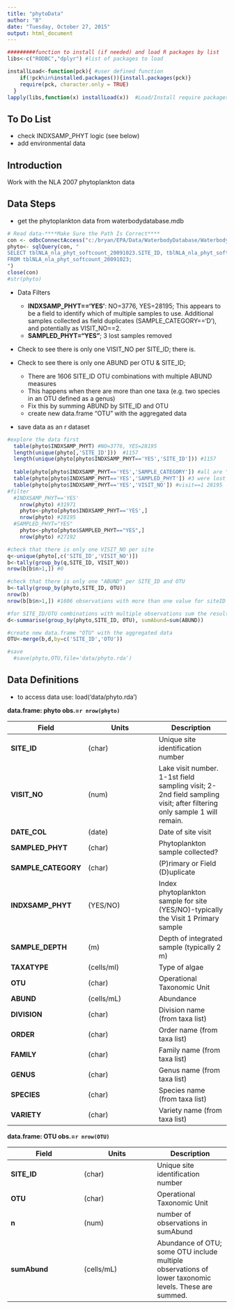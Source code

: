 ```yaml
---
title: "phytoData"
author: "B"
date: "Tuesday, October 27, 2015"
output: html_document
---
```

```r
#########function to install (if needed) and load R packages by list
libs<-c("RODBC","dplyr") #list of packages to load

installLoad<-function(pck){ #user defined function
    if(!pck%in%installed.packages()){install.packages(pck)}
    require(pck, character.only = TRUE)
  }
lapply(libs,function(x) installLoad(x))  #Load/Install require packages
```

To Do List
-------------------------
* check INDXSAMP_PHYT logic (see below)
* add environmental data


Introduction
-------------------------
Work with the NLA 2007 phytoplankton data

Data Steps
-------------------------

* get the phytoplankton data from waterbodydatabase.mdb

```r
# Read data-****Make Sure the Path Is Correct****
con <- odbcConnectAccess("c:/bryan/EPA/Data/WaterbodyDatabase/WaterbodyDatabase.mdb")
phyto<- sqlQuery(con, "
SELECT tblNLA_nla_phyt_softcount_20091023.SITE_ID, tblNLA_nla_phyt_softcount_20091023.VISIT_NO, tblNLA_nla_phyt_softcount_20091023.DATE_COL, tblNLA_nla_phyt_softcount_20091023.SAMPLED_PHYT, tblNLA_nla_phyt_softcount_20091023.SAMPLE_CATEGORY, tblNLA_nla_phyt_softcount_20091023.INDXSAMP_PHYT, tblNLA_nla_phyt_softcount_20091023.SAMPLE_DEPTH, tblNLA_nla_phyt_softcount_20091023.TAXATYPE, tblNLA_nla_phyt_softcount_20091023.OTU, tblNLA_nla_phyt_softcount_20091023.ABUND, tblNLA_nla_phyt_softcount_20091023.DIVISION, tblNLA_nla_phyt_softcount_20091023.FAMILY, tblNLA_nla_phyt_softcount_20091023.ORDER, tblNLA_nla_phyt_softcount_20091023.GENUS, tblNLA_nla_phyt_softcount_20091023.SPECIES, tblNLA_nla_phyt_softcount_20091023.VARIETY
FROM tblNLA_nla_phyt_softcount_20091023;
")
close(con)
#str(phyto)
```

* Data Filters

    - **INDXSAMP_PHYT=='YES'**: NO=3776, YES=28195; This appears to be a field to identify which of multiple samples to use.  Additional samples collected as field duplicates (SAMPLE_CATEGORY=='D'), and potentially as VISIT_NO==2. 
    - **SAMPLED_PHYT="YES"**; 3 lost samples removed
* Check to see there is only one VISIT_NO per SITE_ID; there is.
* Check to see there is only one ABUND per OTU & SITE_ID; 
    - There are 1606 SITE_ID OTU combinations with multiple ABUND measures
    - This happens when there are more than one taxa (e.g. two species in an OTU defined as a genus)
    - Fix this by summing ABUND by SITE_ID and OTU
    - create new data.frame "OTU" with the aggregated data
* save data as an r dataset

```r
#explore the data first
  table(phyto$INDXSAMP_PHYT) #NO=3776, YES=28195
  length(unique(phyto[,'SITE_ID']))  #1157
  length(unique(phyto[phyto$INDXSAMP_PHYT=='YES','SITE_ID'])) #1157
  
  table(phyto[phyto$INDXSAMP_PHYT=='YES','SAMPLE_CATEGORY']) #all are "P"
  table(phyto[phyto$INDXSAMP_PHYT=='YES','SAMPLED_PHYT']) #3 were lost
  table(phyto[phyto$INDXSAMP_PHYT=='YES','VISIT_NO']) #visit==1 28195
#filter
  #INDXSAMP_PHYT=='YES'
    nrow(phyto) #31971
    phyto<-phyto[phyto$INDXSAMP_PHYT=='YES',]
    nrow(phyto) #28195
  #SAMPLED_PHYT="YES"
    phyto<-phyto[phyto$SAMPLED_PHYT=="YES",]
    nrow(phyto) #27192

#check that there is only one VISIT_NO per site
q<-unique(phyto[,c('SITE_ID','VISIT_NO')])
b<-tally(group_by(q,SITE_ID, VISIT_NO))
nrow(b[b$n>1,]) #0

#check that there is only one "ABUND" per SITE_ID and OTU
b<-tally(group_by(phyto,SITE_ID, OTU))
nrow(b)
nrow(b[b$n>1,]) #1606 observations with more than one value for siteID

#for SITE_ID/OTU combinations with multiple observations sum the results
d<-summarise(group_by(phyto,SITE_ID, OTU), sumAbund=sum(ABUND))

#create new data.frame "OTU" with the aggregated data
OTU<-merge(b,d,by=c('SITE_ID','OTU'))

#save
  #save(phyto,OTU,file='data/phyto.rda')
```



Data Definitions
-------------------------

* to access data use: load('data/phyto.rda')

**data.frame: phyto obs.=`r nrow(phyto)`**

Field  | Units | Description
------------- | ------------- | -------------
**SITE_ID** | (char) |Unique site identification number
**VISIT_NO** | (num) |Lake visit number. 1-1st field sampling visit; 2-2nd field sampling visit; after filtering only sample 1 will remain.
**DATE_COL** | (date) |Date of site visit
**SAMPLED_PHYT** | (char) |Phytoplankton sample collected?
**SAMPLE_CATEGORY** | (char) |(P)rimary or Field (D)uplicate
**INDXSAMP_PHYT** | (YES/NO) |Index phytoplankton sample for site (YES/NO)-typically the Visit 1 Primary sample
**SAMPLE_DEPTH** | (m) |Depth of integrated sample (typically 2 m)
**TAXATYPE** | (cells/ml) |Type of algae
**OTU** | (char) |Operational Taxonomic Unit 
**ABUND** | (cells/mL) |Abundance
**DIVISION** | (char) |Division name (from taxa list)
**ORDER** | (char) |Order name (from taxa list)
**FAMILY** | (char) |Family name (from taxa list)
**GENUS** | (char) |Genus name (from taxa list)
**SPECIES** | (char) |Species name (from taxa list)
**VARIETY** | (char) |Variety name (from taxa list)

**data.frame: OTU obs.=`r nrow(OTU)`**

Field  | Units | Description
------------- | ------------- | -------------
**SITE_ID** | (char) |Unique site identification number
**OTU** | (char) |Operational Taxonomic Unit
**n** | (num) | number of observations in sumAbund
**sumAbund** | (cells/mL) |Abundance of OTU; some OTU include multiple observations of lower taxonomic levels.  These are summed.


  


    
